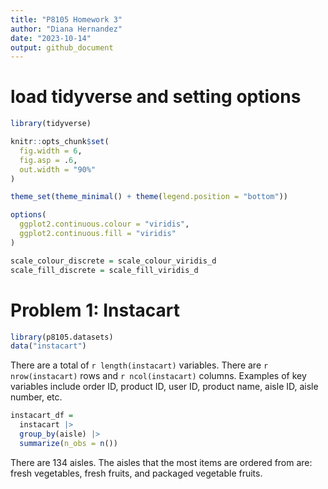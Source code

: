 ```yaml
---
title: "P8105 Homework 3"
author: "Diana Hernandez"
date: "2023-10-14"
output: github_document
---
```


# load tidyverse and setting options

```r
library(tidyverse)

knitr::opts_chunk$set(
  fig.width = 6,
  fig.asp = .6,
  out.width = "90%"
)

theme_set(theme_minimal() + theme(legend.position = "bottom"))

options(
  ggplot2.continuous.colour = "viridis",
  ggplot2.continuous.fill = "viridis"
)

scale_colour_discrete = scale_colour_viridis_d
scale_fill_discrete = scale_fill_viridis_d
```

# Problem 1: Instacart

```r
library(p8105.datasets)
data("instacart")
```

There are a total of `r length(instacart)` variables. There are `r nrow(instacart)` rows and `r ncol(instacart)` columns. Examples of key variables include order ID, product ID, user ID, product name, aisle ID, aisle number, etc. 

```r
instacart_df =
  instacart |>
  group_by(aisle) |>
  summarize(n_obs = n())
```

There are 134 aisles. The aisles that the most items are ordered from are: fresh vegetables, fresh fruits, and packaged vegetable fruits. 







